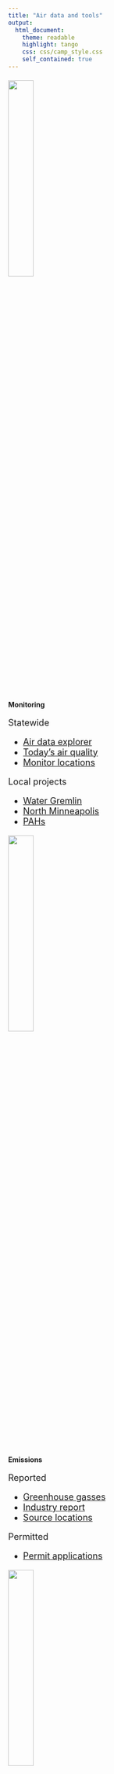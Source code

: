 ---
title: "Air data and tools"
output: 
  html_document:
    theme: readable
    highlight: tango
    css: css/camp_style.css
    self_contained: true
---

<head>
    <base target="_blank">
</head>

<div class="row3" style = "margin-top: 20px;">

<div class="column3">
<img src="https://www.pca.state.mn.us/sites/default/files/aqi-icon-airdata.png" width="32%"  />
<span> 

**Monitoring**

</span>

<div style="text-align: left; font-size: 18px;">
<span>
Statewide

- [Air data explorer](https://www.pca.state.mn.us/air/air-toxics-data-explorer)
- [Today's air quality](https://www.pca.state.mn.us/air/current-air-quality)
- [Monitor locations](https://www.pca.state.mn.us/air/minnesota-air-monitoring-sites)

Local projects

- [Water Gremlin](https://www.pca.state.mn.us/air/water-gremlin-data-explorer)
- [North Minneapolis](https://www.pca.state.mn.us/air/north-minneapolis-air-monitoring-results)
- [PAHs](https://www.pca.state.mn.us/air/air-monitoring-polycyclic-aromatic-hydrocarbons-pahs)

</span>
</div></div>

<div class="column3">
<img src="https://www.pca.state.mn.us/sites/default/files/permitted-facility-emissions-icon-airdata.png" width="32%" />
<span>

**Emissions**

<div style="text-align: left; font-size: 18px;">
Reported 

- [Greenhouse gasses](https://www.pca.state.mn.us/air/greenhouse-gas-emissions-data)
- [Industry report](https://www.pca.state.mn.us/air/permitted-facility-air-emissions-data)
- [Source locations](https://public.tableau.com/shared/G2DW548NP?:display_count=y&:origin=viz_share_link&:embed=y&:showVizHome=no)

Permitted

- [Permit applications](https://www.pca.state.mn.us/air/air-permit-applications-minnesota)

</span>
</div></div> 

<div class="column3">
<img src="https://www.pca.state.mn.us/sites/default/files/mnrisks-icon-airdata.png" width="32%" />
<span>

**Modeling & Health**

<div style="text-align: left; font-size: 18px;">
MNRISKS

- [**Pollutant impacts**]
- [Source contributions](https://www.pca.state.mn.us/air/mnrisks-source-priorities)

Health outcomes

- [Public Health data](https://data.web.health.state.mn.us/web/mndata/#menu2)


</span>
</div></div>

</div>

